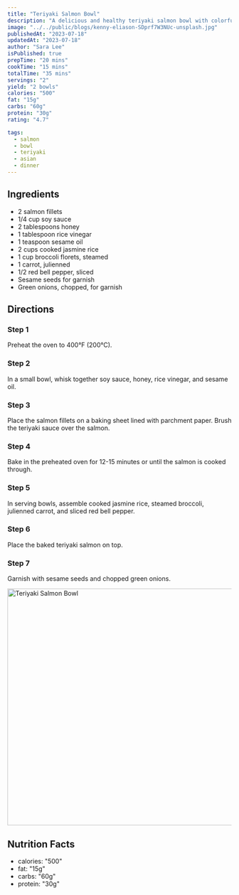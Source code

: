 ```yaml
---
title: "Teriyaki Salmon Bowl"
description: "A delicious and healthy teriyaki salmon bowl with colorful vegetables and jasmine rice."
image: "../../public/blogs/kenny-eliason-SDprf7W3NUc-unsplash.jpg"
publishedAt: "2023-07-18"
updatedAt: "2023-07-18"
author: "Sara Lee"
isPublished: true
prepTime: "20 mins"
cookTime: "15 mins"
totalTime: "35 mins"
servings: "2"
yield: "2 bowls"
calories: "500"
fat: "15g"
carbs: "60g"
protein: "30g"
rating: "4.7"

tags:
  - salmon
  - bowl
  - teriyaki
  - asian
  - dinner
---
```


## Ingredients

- 2 salmon fillets
- 1/4 cup soy sauce
- 2 tablespoons honey
- 1 tablespoon rice vinegar
- 1 teaspoon sesame oil
- 2 cups cooked jasmine rice
- 1 cup broccoli florets, steamed
- 1 carrot, julienned
- 1/2 red bell pepper, sliced
- Sesame seeds for garnish
- Green onions, chopped, for garnish

## Directions

### Step 1

Preheat the oven to 400°F (200°C).

### Step 2

In a small bowl, whisk together soy sauce, honey, rice vinegar, and sesame oil.

### Step 3

Place the salmon fillets on a baking sheet lined with parchment paper. Brush the teriyaki sauce over the salmon.

### Step 4

Bake in the preheated oven for 12-15 minutes or until the salmon is cooked through.

### Step 5

In serving bowls, assemble cooked jasmine rice, steamed broccoli, julienned carrot, and sliced red bell pepper.

### Step 6

Place the baked teriyaki salmon on top.

### Step 7

Garnish with sesame seeds and chopped green onions.

<Image
  src="/blogs/kenny-eliason-SDprf7W3NUc-unsplash.jpg"
  width="800"
  height="533"
  alt="Teriyaki Salmon Bowl"
  sizes="100vw"
/>

## Nutrition Facts

- calories: "500"
- fat: "15g"
- carbs: "60g"
- protein: "30g"
